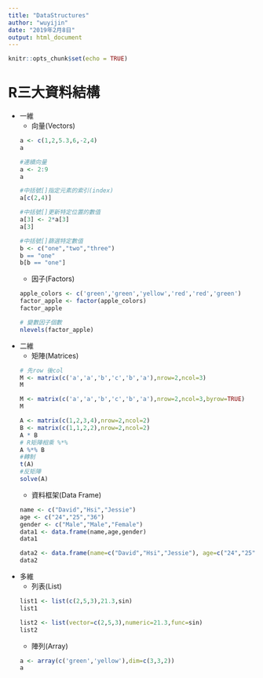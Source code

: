 ---
title: "DataStructures"
author: "wuyijin"
date: "2019年2月8日"
output: html_document
---

```{r setup, include=FALSE}
knitr::opts_chunk$set(echo = TRUE)
```

<h1>R三大資料結構</h1>
*   一維
    * 向量(Vectors)
    ```{r warning=FALSE}
    a <- c(1,2,5.3,6,-2,4)
    a

    #連續向量
    a <- 2:9 
    a

    #中括號[]指定元素的索引(index)
    a[c(2,4)] 

    #中括號[]更新特定位置的數值
    a[3] <- 2*a[3]
    a[3]

    #中括號[]篩選特定數值
    b <- c("one","two","three")
    b == "one"
    b[b == "one"]
    ```
    * 因子(Factors)
    ```{r warning=FALSE}
    apple_colors <- c('green','green','yellow','red','red','green')
    factor_apple <- factor(apple_colors)
    factor_apple   
    
    # 變數因子個數
    nlevels(factor_apple)
    ```   
*   二維
    * 矩陣(Matrices)
    ```{r warning=FALSE}
    # 先row 後col
    M <- matrix(c('a','a','b','c','b','a'),nrow=2,ncol=3)
    M
    
    M <- matrix(c('a','a','b','c','b','a'),nrow=2,ncol=3,byrow=TRUE)
    M
    
    A <- matrix(c(1,2,3,4),nrow=2,ncol=2)
    B <- matrix(c(1,1,2,2),nrow=2,ncol=2)
    A * B
    # R矩陣相乘 %*%
    A %*% B
    #轉制
    t(A)
    #反矩陣
    solve(A) 
    ```     
    * 資料框架(Data Frame)
    ```{r warning=FALSE}
    name <- c("David","Hsi","Jessie")
    age <- c("24","25","36")
    gender <- c("Male","Male","Female")
    data1 <- data.frame(name,age,gender)
    data1
    
    data2 <- data.frame(name=c("David","Hsi","Jessie"), age=c("24","25","36"), gender=c("Male","Male","Female"))
    data2
    ```    
*   多維
    * 列表(List)
    ```{r warning=FALSE}
    list1 <- list(c(2,5,3),21.3,sin)
    list1
    
    list2 <- list(vector=c(2,5,3),numeric=21.3,func=sin)
    list2
    ```    
    * 陣列(Array)
    ```{r warning=FALSE}    
    a <- array(c('green','yellow'),dim=c(3,3,2))
    a    
    ```